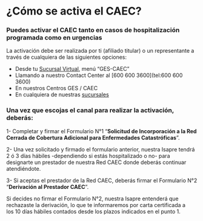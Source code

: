 # ¿Cómo se activa el CAEC?

### Puedes activar el CAEC tanto en casos de hospitalización programada como en urgencias

La activación debe ser realizada por ti (afiliado titular) o un representante a través de cualquiera de las siguientes opciones:

-   Desde tu [Sucursal Virtual](https://login.isaprebanmedica.cl/login), menú “GES-CAEC”
-   Llamando a nuestro Contact Center al [600 600 3600](tel:600 600 3600)
-   En nuestros Centros GES / CAEC
-   En cualquiera de nuestras [sucursales](https://www.banmedica.cl/sucursales/)

### Una vez que escojas el canal para realizar la activación, deberás:

1-  Completar y firmar el Formulario N°1 “**Solicitud de Incorporación a la Red Cerrada de Cobertura Adicional para Enfermedades Catastróficas**”.

2- Una vez solicitado y firmado el formulario anterior, nuestra Isapre tendrá 2 ó 3 días hábiles -dependiendo si estás hospitalizado o no- para designarte un prestador de nuestra Red CAEC donde deberás continuar atendiéndote.

3- Si aceptas el prestador de la Red CAEC, deberás firmar el Formulario N°2 “**Derivación al Prestador CAEC**”.

Si decides no firmar el Formulario N°2, nuestra Isapre entenderá que rechazaste la derivación, lo que te informaremos por carta certificada a los 10 días hábiles contados desde los plazos indicados en el punto 1.